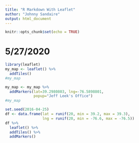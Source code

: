 ```yaml
---
title: "R Markdown With Leaflet"
author: "Johnny Sandaire"
output: html_document
---
```


```r
knitr::opts_chunk$set(echo = TRUE)
```

# 5/27/2020


```r
library(leaflet)
my_map <- leaflet() %>% 
  addTiles()
#my_map

my_map <- my_map %>%
  addMarkers(lat=39.2980803, lng=-76.5898801, 
             popup="Jeff Leek's Office")
#my_map

set.seed(2016-04-25)
df <- data.frame(lat = runif(20, min = 39.2, max = 39.3),
                 lng = runif(20, min = -76.6, max = -76.5))
df %>% 
  leaflet() %>%
  addTiles() %>%
  addMarkers()
```
